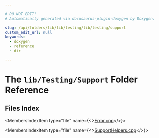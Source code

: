 ```yaml
---

# DO NOT EDIT!
# Automatically generated via docusaurus-plugin-doxygen by Doxygen.

slug: /api/folders/lib/lib/testing/lib/testing/support
custom_edit_url: null
keywords:
  - doxygen
  - reference
  - dir

---
```





# The `lib/Testing/Support` Folder Reference

<DoxygenPage pluginConfig={pluginConfig}>



## Files Index

<MembersIndex>

<MembersIndexItem
  type="file"
  name={<><a href="/docs/api/files/lib/lib/testing/lib/testing/support/error-cpp">Error.cpp</a></>}>
</MembersIndexItem>

<MembersIndexItem
  type="file"
  name={<><a href="/docs/api/files/lib/lib/testing/lib/testing/support/supporthelpers-cpp">SupportHelpers.cpp</a></>}>
</MembersIndexItem>

</MembersIndex>


</DoxygenPage>
